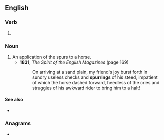 ==English==

===Verb===
{{head|en|verb form}}

# {{present participle of|en|spur|nocat=1}}

===Noun===
{{en-noun}}

# An application of the spurs to a horse.
#* '''1831''', ''The Spirit of the English Magazines'' (page 169)
#*: On arriving at a sand plain, my friend's joy burst forth in sundry useless checks and '''spurrings''' of his steed, impatient of which the horse dashed forward, heedless of the cries and struggles of his awkward rider to bring him to a halt!

====See also====
* {{l|en|spurrings}}

===Anagrams===
* {{anagrams|en|a=ginprrsu|purrings}}